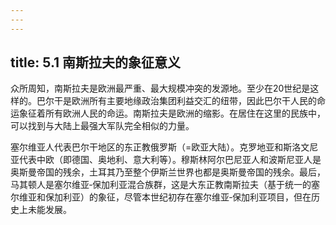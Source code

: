 ```yaml
---
---
---
```

title: 5.1 南斯拉夫的象征意义
---



众所周知，南斯拉夫是欧洲最严重、最大规模冲突的发源地。至少在20世纪是这样的。巴尔干是欧洲所有主要地缘政治集团利益交汇的纽带，因此巴尔干人民的命运象征着所有欧洲人民的命运。南斯拉夫是欧洲的缩影。在居住在这里的民族中，可以找到与大陆上最强大军队完全相似的力量。

塞尔维亚人代表巴尔干地区的东正教俄罗斯（=欧亚大陆）。克罗地亚和斯洛文尼亚代表中欧（即德国、奥地利、意大利等）。穆斯林阿尔巴尼亚人和波斯尼亚人是奥斯曼帝国的残余，土耳其乃至整个伊斯兰世界也都是奥斯曼帝国的残余。最后，马其顿人是塞尔维亚‑保加利亚混合族群，这是大东正教南斯拉夫（基于统一的塞尔维亚和保加利亚）的象征，尽管本世纪初存在塞尔维亚‑保加利亚项目，但在历史上未能发展。